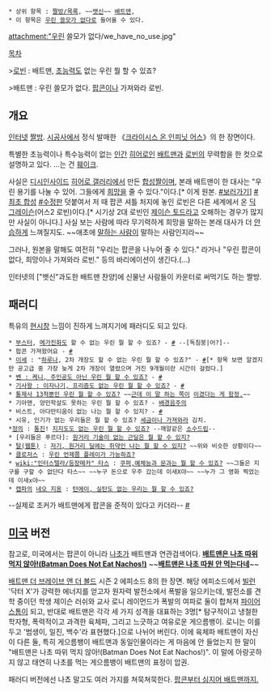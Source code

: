  * 상위 항목 : [[짤방/목록]], ~~[[뱃신]]~~ [[배트맨]], 
 * 이 항목은 [[우린 쓸모가 없다]]로 들어올 수 있다.

attachment:"우린 쓸모가 없다/we_have_no_use.jpg"

[[목차]]

>[[로빈(DC 코믹스)|로빈]] : 배트맨, [[초능력]]도 없는 우린 뭘 할 수 있죠?

>배트맨 : 우린 쓸모가 없다. [[팝콘]]이나 가져와라 로빈.

== 개요 ==
[[인터넷]] [[짤방]]. [[시공사#s-2|시공사]]에서 정식 발매한 《[[크라이시스 온 인피닛 어스]]》의 한 장면이다.

특별한 초능력이나 특수능력이 없는 [[인간]] [[히어로]]인 [[배트맨]]과 [[로빈(DC 코믹스)|로빈]]의 무력함을 한 컷으로 설명하고 있다. …는 건 [[훼이크]].

사실은 [[디시인사이드]] [[히어로 갤러리]]에서 만든 [[합성]]짤이며, 본래 배트맨이 한 대사는 "우린 용기를 나눌 수 있어. 그들에게 [[희망]]을 줄 수 있다."이다.[* 이게 원본. [http://humorworld3.com/gb/data/file/photo/1994318794_OLb0irud_HZH2aMA.jpg #보러가기]] [http://gall.dcinside.com/board/view/?id=hero2009&no=21173&page=1&search_pos=&s_type=search_all&s_keyword=%ED%95%A9%EC%84%B1 #최초 합성] [http://gall.dcinside.com/board/view/?id=hero2009&no=21186&page=1&search_pos=&s_type=search_name&s_keyword=ZEBRA #수정판] 덧붙여서 저 때 팝콘 셔틀 처지에 놓인 로빈은 다른 세계에서 온 [[딕 그레이슨]](어스2 로빈)이다.[* 시기상 2대 로빈인 [[제이슨 토드]]라고 오해하는 경우가 많지만 사실이 아니다.] 사실 보는 사람에 따라 무기력하게 희망을 말하는 본래 대사가 더 [[안습]]하게 느껴질지도. ~~애초에 [[배트맨|말하는 사람이]] 말하는 사람인지라~~

그러나, 원본을 말해도 여전히 "우리는 팝콘을 나누어 줄 수 있다." 라거나 "우린 팝콘이 없다, 희망이나 가져와라 로빈." 등의 바리에이션이 생긴다.(...)

인터넷의 ["뱃신"과도한 배트맨 찬양]에 신물난 사람들이 카운터로 써먹기도 하는 짤방.

== 패러디 ==
특유의 [[현실은 시궁창|현시창]] 느낌이 진하게 느껴지기에 패러디도 되고 있다.

 * [[부스터]], [[메가진화]]도 할 수 없는 우린 뭘 할 수 있죠? - [http://www.beglz.com/data/file/humor/thumb-20131103174007_MTpqH3ycBgO_600x392.jpg #] --[독침붕|어?]--
 * 팝콘 가져왔어요 - [http://www.beglz.com/bbs/board.php?bo_table=humor&wr_id=243831 #]
 * [[휴가(함대 컬렉션)|이세]] : "[[하루나(함대 컬렉션)|하루나]], 2차 개장도 할 수 없는 우린 뭘 할 수 있죠?" - [http://libr.egloos.com/viewer/5227332 #][* 항목 보면 알겠지만 공고급 중 가장 늦게 2차 개장이 열렸으며 거진 9개월이란 시간이 걸렸다.]
 * [[워킹 데드 시즌2(게임)/에피소드|벤 : 케니, 주인공도 아닌 우린 뭘 할 수 있죠?]] - [http://gamezot.net/zzal/331634 #]
 * [[로드 투 드래곤|기사왕 : 이자나기, 프리즘도 없는 우린 뭘 할 수 있죠?]] - [http://gall.dcinside.com/board/view/?id=roadno1&no=103063 #]
 * [http://bbs2.ruliweb.daum.net/gaia/do/ruliweb/family/217/read?articleId=23174705&bbsId=G005&itemId=64&pageIndex=1 통제사 13척뿐인 우린 뭘 할 수 있죠?] ~~[[이순신|근데 이 말 하는 쪽이]] [[명량 해전|이겼다는 게 함정.]]~~
 * 기아맨, 양민학살도 못하는 우린 뭘 할 수 있죠? - [http://bbs2.ruliweb.daum.net/gaia/do/ruliweb/family/217/read?itemId=64&bbsId=G005&searchValue=DWRd7JfiUSQ0&searchKey=userid&articleId=21375875 배경음주의]
 * 비스트, 아다만티움이 없는 나는 뭘 할 수 있지? - [http://bbs2.ruliweb.daum.net/gaia/do/ruliweb/family/217/read?articleId=21355828&objCate1=&bbsId=G005&searchKey=userid&itemGroupId=&searchName=%CE%91ng%EB%A7%88&itemId=64&searchValue=pRdeD_E1CyU0&platformId=&pageIndex=1 #]
 * 시유, 인기가 없는 우리들은 뭘 할 수 있죠? [http://bbs2.ruliweb.daum.net/gaia/do/ruliweb/family/217/read?articleId=20955455&objCate1=&bbsId=G005&searchKey=userid&itemGroupId=&searchName=%ED%99%8B%EC%B9%B4%EC%9D%B4%EB%8F%84+%ED%98%B8%ED%83%80%ED%85%8C&itemId=64&searchValue=Z7NCId2EXRo0&platformId=&pageIndex=1 세금이나 가져와라] 김치.
 *[[정의당|정의]] : [[통합진보당|통진]]! [http://www.sisainlive.com/news/articleView.html?idxno=21108 지지도도 없는 우린 뭘 할 수 있죠?] --깨알같은 [[엔리코 푸치|소수드립]]--
 * [우리들은 푸르다]: [http://comic.naver.com/webtoon/detail.nhn?titleId=243315&no=202 원거리 기술이 없는 근딜은 뭘 할 수 있지?]
 * [[탈(웹툰)]] : [http://comic.naver.com/webtoon/detail.nhn?titleId=316911&no=149&weekday=sun 저기, 원거리 딜에는 쥐약인 나는 뭘 할 수 있지?] ~~위와 비슷한 상황이다~~
 * [[클로저스]] : [http://bbs2.ruliweb.daum.net/gaia/do/ruliweb/family/217/read?articleId=23769963&bbsId=G005&itemId=64&pageIndex=1 우린 언제쯤 플레이가 가능하죠?]
 * [[wiki:"인터스텔라/등장메카" 타스]] : [http://www.todayhumor.co.kr/board/view.php?table=bestofbest&no=187353 쿠퍼,예체능과 문과는 뭘 할 수 있죠?] ~~그들은 지구를 구할 수 없단다 타스~~ ~~누구 돈으로 우주 갔는데 이새X야~~ ~~누가 그 영화 찍었는데 이새x야~~
 * [[SD건담 캡슐파이터 온라인|캡파]]의 [[네오 지옹]] : [http://bbs1.ruliweb.daum.net/gaia/do/ruliweb/family/1523/read?articleId=7382565&objCate1=52&bbsId=G001&itemId=1460&pageIndex=4 턴에이, 실탄도 없는 우리는 뭘 할 수 있죠?]

--실제로 조커가 배트맨에게 팝콘을 준적이 있다고 카더라-- [http://i.imgur.com/KSBZIxe.jpg #]

== [[미국]] 버전 ==
참고로, 미국에서는 팝콘이 아니라 [[나초]]가 배트맨과 연관검색어다.
{{{#!html
<object width="640" height="480"><param name="movie" value="//www.youtube.com/v/Gg5QBrwKF94?hl=ko_KR&amp;version=3"></param><param name="allowFullScreen" value="true"></param><param name="allowscriptaccess" value="always"></param><embed src="//www.youtube.com/v/Gg5QBrwKF94?hl=ko_KR&amp;version=3" type="application/x-shockwave-flash" width="640" height="480" allowscriptaccess="always" allowfullscreen="true"></embed></object>
}}}
'''[[나의 아스카는 그러지 않아|배트맨은 나초 따위 먹지 않아!(Batman Does Not Eat Nachos!)]]'''
~~'''[[영웅은 공부 따원 안 한다네|배트맨은 나초 따원 안 먹는다네]]'''~~


[[배트맨 더 브레이브 앤 더 볼드]] 시즌 2 에피소드 8의 한 장면. 해당 에피소드에서 [[빌런]] '닥터 X'가 강력한 에너지를 얻고자 원자력 발전소에서 폭발을 일으키는데, 발전소를 견학 중이던 학생 제이슨 러쉬와 교사 로니 레이먼드가 폭발의 여파로 둘이 합쳐져 [[파이어스톰]]이 되고, 반대로 배트맨은 각각 세 가지 성격을 대표하는 3명[* 탐구적이고 냉철한 학자형, 폭력적이고 과격한 육체파, 그리고 느긋하고 여유로운 게으름뱅이. 로니는 이를 두고 '범생이, 일진, 백수'라 표현했다.]으로 나뉘어 버린다. 이에 육체파 배트맨이 자신이 다른 둘, 특히 게으름뱅이 배트맨과 동일인물이라는 게 마음에 안 들었는지 한 말이 "배트맨은 나초 따위 먹지 않아!(Batman Does Not Eat Nachos!)". 이 말에 아랑곳하지 않고 태연히 나초를 먹는 게으름뱅이 배트맨의 표정이 압권.

패러디 버전에선 나쵸 말고도 여러 가지를 쳐묵쳐묵한다. [http://www.youtube.com/watch?v=Gg5QBrwKF94&list=PLE89DBCBEDF784653 팝콘부터 심지어 배트맨까지.]
